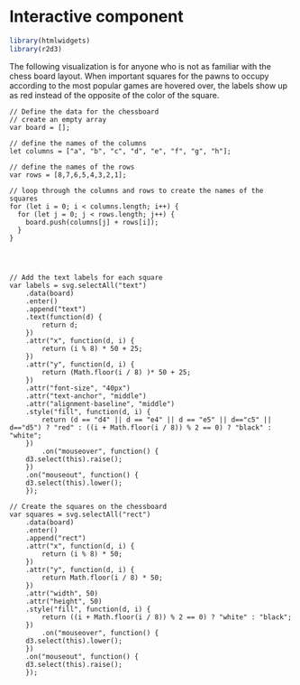 # Interactive component

```r
library(htmlwidgets)
library(r2d3)
```

The following visualization is for anyone who is not as familiar with the chess board layout. When important squares for the pawns to occupy according to the most popular games are hovered over, the labels show up as red instead of the opposite of the color of the square.

```d3

// Define the data for the chessboard
// create an empty array
var board = [];

// define the names of the columns
let columns = ["a", "b", "c", "d", "e", "f", "g", "h"];

// define the names of the rows
var rows = [8,7,6,5,4,3,2,1];

// loop through the columns and rows to create the names of the squares
for (let i = 0; i < columns.length; i++) {
  for (let j = 0; j < rows.length; j++) {
    board.push(columns[j] + rows[i]);
  }
}




// Add the text labels for each square
var labels = svg.selectAll("text")
    .data(board)
    .enter()
    .append("text")
    .text(function(d) {
        return d;
    })
    .attr("x", function(d, i) {
        return (i % 8) * 50 + 25;
    })
    .attr("y", function(d, i) {
        return (Math.floor(i / 8) )* 50 + 25;
    })
    .attr("font-size", "40px")
    .attr("text-anchor", "middle")
    .attr("alignment-baseline", "middle")
    .style("fill", function(d, i) {
        return (d == "d4" || d == "e4" || d == "e5" || d=="c5" || d=="d5") ? "red" : ((i + Math.floor(i / 8)) % 2 == 0) ? "black" : "white";
    })
		.on("mouseover", function() {
    d3.select(this).raise();
  	})
    .on("mouseout", function() {
    d3.select(this).lower();
  	});

// Create the squares on the chessboard
var squares = svg.selectAll("rect")
    .data(board)
    .enter()
    .append("rect")
    .attr("x", function(d, i) {
        return (i % 8) * 50;
    })
    .attr("y", function(d, i) {
        return Math.floor(i / 8) * 50;
    })
    .attr("width", 50)
    .attr("height", 50)
    .style("fill", function(d, i) {
        return ((i + Math.floor(i / 8)) % 2 == 0) ? "white" : "black";
    })
		.on("mouseover", function() {
    d3.select(this).lower();
  	})
    .on("mouseout", function() {
    d3.select(this).raise();
  	});
```